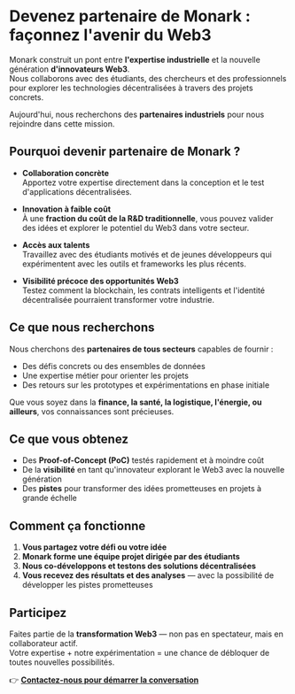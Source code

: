 # Devenez partenaire de Monark : façonnez l'avenir du Web3

Monark construit un pont entre **l'expertise industrielle** et la nouvelle génération **d'innovateurs Web3**.  
Nous collaborons avec des étudiants, des chercheurs et des professionnels pour explorer les technologies décentralisées à travers des projets concrets.  

Aujourd'hui, nous recherchons des **partenaires industriels** pour nous rejoindre dans cette mission.

## Pourquoi devenir partenaire de Monark ?

- **Collaboration concrète**  
  Apportez votre expertise directement dans la conception et le test d'applications décentralisées.

- **Innovation à faible coût**  
  À une **fraction du coût de la R&D traditionnelle**, vous pouvez valider des idées et explorer le potentiel du Web3 dans votre secteur.

- **Accès aux talents**  
  Travaillez avec des étudiants motivés et de jeunes développeurs qui expérimentent avec les outils et frameworks les plus récents.

- **Visibilité précoce des opportunités Web3**  
  Testez comment la blockchain, les contrats intelligents et l'identité décentralisée pourraient transformer votre industrie.

## Ce que nous recherchons

Nous cherchons des **partenaires de tous secteurs** capables de fournir :
- Des défis concrets ou des ensembles de données  
- Une expertise métier pour orienter les projets  
- Des retours sur les prototypes et expérimentations en phase initiale  

Que vous soyez dans la **finance, la santé, la logistique, l'énergie, ou ailleurs**, vos connaissances sont précieuses.

## Ce que vous obtenez

- Des **Proof-of-Concept (PoC)** testés rapidement et à moindre coût  
- De la **visibilité** en tant qu'innovateur explorant le Web3 avec la nouvelle génération  
- Des **pistes** pour transformer des idées prometteuses en projets à grande échelle  

## Comment ça fonctionne

1. **Vous partagez votre défi ou votre idée**  
2. **Monark forme une équipe projet dirigée par des étudiants**  
3. **Nous co-développons et testons des solutions décentralisées**  
4. **Vous recevez des résultats et des analyses** — avec la possibilité de développer les pistes prometteuses  

## Participez

Faites partie de la **transformation Web3** — non pas en spectateur, mais en collaborateur actif.  
Votre expertise + notre expérimentation = une chance de débloquer de toutes nouvelles possibilités.

👉 **[Contactez-nous pour démarrer la conversation](mailto:info@monark.io)**
